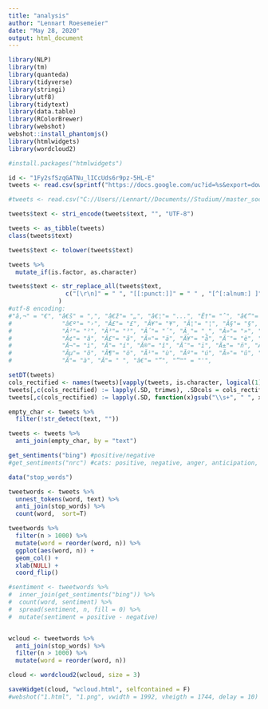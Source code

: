 ---
title: "analysis"
author: "Lennart Roesemeier"
date: "May 28, 2020"
output: html_document
---



```{r}
library(NLP)
library(tm)
library(quanteda)
library(tidyverse)
library(stringi)
library(utf8)
library(tidytext)
library(data.table)
library(RColorBrewer)
library(webshot)
webshot::install_phantomjs()
library(htmlwidgets)
library(wordcloud2)

#install.packages("htmlwidgets")
```


```{r}
id <- "1Fy2sfSzqGATNu_lICcUds6r9pz-5HL-E"
tweets <- read.csv(sprintf("https://docs.google.com/uc?id=%s&export=download", id))

#tweets <- read.csv("C://Users//Lennart//Documents//Studium//master_sociology//data_computingdisp//term paper//data//dataappend.csv", header=T)

tweets$text <- stri_encode(tweets$text, "", "UTF-8")
```

```{r}
tweets <- as_tibble(tweets)
class(tweets$text)

tweets$text <- tolower(tweets$text)

tweets %>%
  mutate_if(is.factor, as.character) 

tweets$text <- str_replace_all(tweets$text,
                c("[\r\n]" = " ", "[[:punct:]]" = " " , "[^[:alnum:] ]" = " ", "[^a-zA-Z0-9]" = " ")
              )
#utf-8 encoding:
#"â‚¬" = "€", "â€š" = ",", "â€ž"= "„", "â€¦"= "...", "Ë†"= "ˆ", "â€“"= "–",  "â€”"= "--", 
#              "â€º"= "›", "Â£"= "£", "Â¥"= "¥", "Â¦"= "¦", "Â§"= "§", "Â¨"= "¨", "Â«"= "«", "Â°"= "°", 
#              "Â²"= "²", "Â³"= "³", "Â´"= "´", "Â¸"= "¸", "Â»"= "»", "Â¿"= "¿", "ÃŸ"= "ß", "Ã¡"= "á", 
#              "Ã¢"= "â", "Ã£"= "ã", "Ã¤"= "ä", "Ã¥"= "å", "Ã¨"= "è", "Ã©"= "é", "Ãª"= "ê", "Ã«"= "ë", 
#              "Ã¬"= "ì", "Ã"= "í", "Ã®"= "î", "Ã¯"= "ï", "Ã±"= "ñ", "Ã²"= "ò", "Ã³"= "ó", "Ã´"= "ô", 
#              "Ãµ"= "õ", "Ã¶"= "ö", "Ã¹"= "ù", "Ãº"= "ú", "Ã»"= "û", "Ã¼"= "ü", "Ã½"= "ý", "Ã¿"= "ÿ", 
#              "Ã"= "à", "Â"= " ", "â€"= "”", "”™" = "'", 

setDT(tweets)
cols_rectified <- names(tweets)[vapply(tweets, is.character, logical(1))]
tweets[,c(cols_rectified) := lapply(.SD, trimws), .SDcols = cols_rectified]
tweets[,c(cols_rectified) := lapply(.SD, function(x)gsub("\\s+", " ", x)), .SDcols = cols_rectified]

empty_char <- tweets %>%
  filter(!str_detect(text, ""))

tweets <- tweets %>%
  anti_join(empty_char, by = "text")

```


```{r}
get_sentiments("bing") #positive/negative
#get_sentiments("nrc") #cats: positive, negative, anger, anticipation, disgust, fear, joy, sadness, surprise, and trust www.tidytextmining.com/sentiment.html
```

```{r}
data("stop_words")

tweetwords <- tweets %>%
  unnest_tokens(word, text) %>%
  anti_join(stop_words) %>%
  count(word,  sort=T)

tweetwords %>%
  filter(n > 1000) %>%
  mutate(word = reorder(word, n)) %>%
  ggplot(aes(word, n)) +
  geom_col() +
  xlab(NULL) +
  coord_flip()
```


```{r fig.height = 11, fig.width = 9}
#sentiment <- tweetwords %>%
#  inner_join(get_sentiments("bing")) %>%
#  count(word, sentiment) %>%
#  spread(sentiment, n, fill = 0) %>%
#  mutate(sentiment = positive - negative)


wcloud <- tweetwords %>%
  anti_join(stop_words) %>%
  filter(n > 1000) %>%
  mutate(word = reorder(word, n))

cloud <- wordcloud2(wcloud, size = 3)

saveWidget(cloud, "wcloud.html", selfcontained = F)
#webshot("1.html", "1.png", vwidth = 1992, vheigth = 1744, delay = 10)
```







